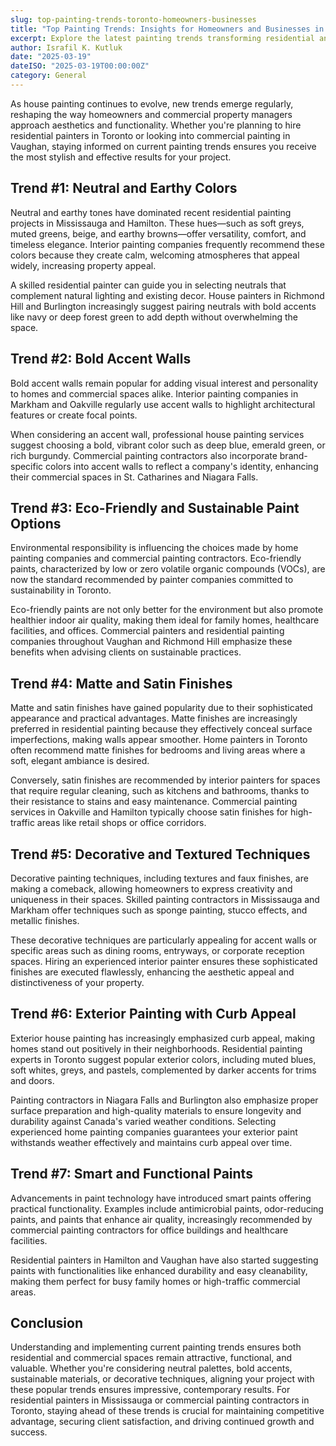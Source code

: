 ```yaml
---
slug: top-painting-trends-toronto-homeowners-businesses
title: "Top Painting Trends: Insights for Homeowners and Businesses in Toronto"
excerpt: Explore the latest painting trends transforming residential and commercial spaces across Toronto. From earthy neutrals and bold accents to eco-friendly paints and textured finishes, discover ideas that professional painters recommend for stunning, modern results.
author: Israfil K. Kutluk
date: "2025-03-19"
dateISO: "2025-03-19T00:00:00Z"
category: General
---
```


As house painting continues to evolve, new trends emerge regularly, reshaping the way homeowners and commercial property managers approach aesthetics and functionality. Whether you're planning to hire residential painters in Toronto or looking into commercial painting in Vaughan, staying informed on current painting trends ensures you receive the most stylish and effective results for your project.

## Trend #1: Neutral and Earthy Colors

Neutral and earthy tones have dominated recent residential painting projects in Mississauga and Hamilton. These hues—such as soft greys, muted greens, beige, and earthy browns—offer versatility, comfort, and timeless elegance. Interior painting companies frequently recommend these colors because they create calm, welcoming atmospheres that appeal widely, increasing property appeal.

A skilled residential painter can guide you in selecting neutrals that complement natural lighting and existing decor. House painters in Richmond Hill and Burlington increasingly suggest pairing neutrals with bold accents like navy or deep forest green to add depth without overwhelming the space.

## Trend #2: Bold Accent Walls

Bold accent walls remain popular for adding visual interest and personality to homes and commercial spaces alike. Interior painting companies in Markham and Oakville regularly use accent walls to highlight architectural features or create focal points.

When considering an accent wall, professional house painting services suggest choosing a bold, vibrant color such as deep blue, emerald green, or rich burgundy. Commercial painting contractors also incorporate brand-specific colors into accent walls to reflect a company's identity, enhancing their commercial spaces in St. Catharines and Niagara Falls.

## Trend #3: Eco-Friendly and Sustainable Paint Options

Environmental responsibility is influencing the choices made by home painting companies and commercial painting contractors. Eco-friendly paints, characterized by low or zero volatile organic compounds (VOCs), are now the standard recommended by painter companies committed to sustainability in Toronto.

Eco-friendly paints are not only better for the environment but also promote healthier indoor air quality, making them ideal for family homes, healthcare facilities, and offices. Commercial painters and residential painting companies throughout Vaughan and Richmond Hill emphasize these benefits when advising clients on sustainable practices.

## Trend #4: Matte and Satin Finishes

Matte and satin finishes have gained popularity due to their sophisticated appearance and practical advantages. Matte finishes are increasingly preferred in residential painting because they effectively conceal surface imperfections, making walls appear smoother. Home painters in Toronto often recommend matte finishes for bedrooms and living areas where a soft, elegant ambiance is desired.

Conversely, satin finishes are recommended by interior painters for spaces that require regular cleaning, such as kitchens and bathrooms, thanks to their resistance to stains and easy maintenance. Commercial painting services in Oakville and Hamilton typically choose satin finishes for high-traffic areas like retail shops or office corridors.

## Trend #5: Decorative and Textured Techniques

Decorative painting techniques, including textures and faux finishes, are making a comeback, allowing homeowners to express creativity and uniqueness in their spaces. Skilled painting contractors in Mississauga and Markham offer techniques such as sponge painting, stucco effects, and metallic finishes.

These decorative techniques are particularly appealing for accent walls or specific areas such as dining rooms, entryways, or corporate reception spaces. Hiring an experienced interior painter ensures these sophisticated finishes are executed flawlessly, enhancing the aesthetic appeal and distinctiveness of your property.

## Trend #6: Exterior Painting with Curb Appeal

Exterior house painting has increasingly emphasized curb appeal, making homes stand out positively in their neighborhoods. Residential painting experts in Toronto suggest popular exterior colors, including muted blues, soft whites, greys, and pastels, complemented by darker accents for trims and doors.

Painting contractors in Niagara Falls and Burlington also emphasize proper surface preparation and high-quality materials to ensure longevity and durability against Canada's varied weather conditions. Selecting experienced home painting companies guarantees your exterior paint withstands weather effectively and maintains curb appeal over time.

## Trend #7: Smart and Functional Paints

Advancements in paint technology have introduced smart paints offering practical functionality. Examples include antimicrobial paints, odor-reducing paints, and paints that enhance air quality, increasingly recommended by commercial painting contractors for office buildings and healthcare facilities.

Residential painters in Hamilton and Vaughan have also started suggesting paints with functionalities like enhanced durability and easy cleanability, making them perfect for busy family homes or high-traffic commercial areas.

## Conclusion

Understanding and implementing current painting trends ensures both residential and commercial spaces remain attractive, functional, and valuable. Whether you're considering neutral palettes, bold accents, sustainable materials, or decorative techniques, aligning your project with these popular trends ensures impressive, contemporary results. For residential painters in Mississauga or commercial painting contractors in Toronto, staying ahead of these trends is crucial for maintaining competitive advantage, securing client satisfaction, and driving continued growth and success.